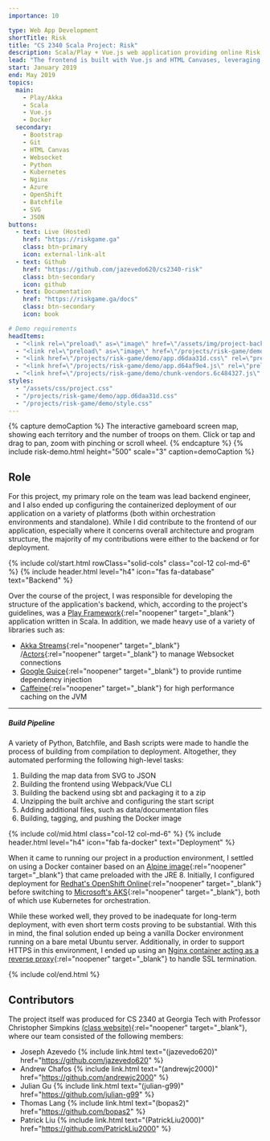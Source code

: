```yaml
---
importance: 10

type: Web App Development
shortTitle: Risk
title: "CS 2340 Scala Project: Risk"
description: Scala/Play + Vue.js web application providing online Risk, produced for CS 2340 with Professor Simpkins
lead: "The frontend is built with Vue.js and HTML Canvases, leveraging the Javascript canvas library <a href=\"https://konvajs.org/\" target=\"_blank\" rel=\"noopener\">Konva</a>, while the backend is built with Play Framework and Akka in Scala. The two sides communicate over a Websocket connection, and the backend features a <a href=\"https://riskgame.ga/docs#map-ingestion\" target=\"_blank\" rel=\"noopener\">custom SVG map ingestion pipeline</a> written in Python."
start: January 2019
end: May 2019
topics:
  main:
    - Play/Akka
    - Scala
    - Vue.js
    - Docker
  secondary:
    - Bootstrap
    - Git
    - HTML Canvas
    - Websocket
    - Python
    - Kubernetes
    - Nginx
    - Azure
    - OpenShift
    - Batchfile
    - SVG
    - JSON
buttons:
  - text: Live (Hosted)
    href: "https://riskgame.ga"
    class: btn-primary
    icon: external-link-alt
  - text: Github
    href: "https://github.com/jazevedo620/cs2340-risk"
    class: btn-secondary
    icon: github
  - text: Documentation
    href: "https://riskgame.ga/docs"
    class: btn-secondary
    icon: book

# Demo requirements
headItems:
  - "<link rel=\"preload\" as=\"image\" href=\"/assets/img/project-background.svg\">"
  - "<link rel=\"preload\" as=\"image\" href=\"/projects/risk-game/demo/castle.png\">"
  - "<link href=\"/projects/risk-game/demo/app.d6daa31d.css\" rel=\"preload\" as=\"style\">"
  - "<link href=\"/projects/risk-game/demo/app.d64af9e4.js\" rel=\"preload\" as=\"script\">"
  - "<link href=\"/projects/risk-game/demo/chunk-vendors.6c484327.js\" rel=\"preload\" as=\"script\">"
styles:
  - "/assets/css/project.css"
  - "/projects/risk-game/demo/app.d6daa31d.css"
  - "/projects/risk-game/demo/style.css"
---
```


{% capture demoCaption %}
The interactive gameboard screen map, showing each territory and the number of troops on them. Click or
tap and drag to pan, zoom with pinching or scroll wheel.
{% endcapture %}
{% include risk-demo.html height="500" scale="3" caption=demoCaption %}

## Role

For this project, my primary role on the team was lead backend engineer, and I also ended up
configuring the containerized deployment of our application on a variety of platforms (both
within orchestration environments and standalone). While I did contribute to the frontend of
our application, especially where it concerns overall architecture and program structure, the
majority of my contributions were either to the backend or for deployment.

{% include col/start.html rowClass="solid-cols" class="col-12 col-md-6" %}
{% include header.html level="h4" icon="fas fa-database" text="Backend" %}

Over the course of the project, I was responsible for developing the structure of the application's
backend, which, according to the project's guidelines, was a
[Play Framework](https://www.playframework.com/){:rel="noopener" target="_blank"} application written
in Scala. In addition, we made heavy use of a variety of libraries such as:

- [Akka Streams](https://doc.akka.io/docs/akka/current/stream/index.html){:rel="noopener" target="_blank"}
  /[Actors](https://doc.akka.io/docs/akka/current/index-actors.html){:rel="noopener" target="_blank"}
to manage Websocket connections
- [Google Guice](https://github.com/google/guice){:rel="noopener" target="_blank"} to
provide runtime dependency injection
- [Caffeine](https://github.com/ben-manes/caffeine){:rel="noopener" target="_blank"} for high
performance caching on the JVM

---

##### Build Pipeline

A variety of Python, Batchfile, and Bash scripts were made to handle the process of building from
compilation to deployment. Altogether, they automated performing the following high-level tasks:

1. Building the map data from SVG to JSON
2. Building the frontend using Webpack/Vue CLI
3. Building the backend using sbt and packaging it to a zip
4. Unzipping the built archive and configuring the start script
5. Adding additional files, such as data/documentation files
6. Building, tagging, and pushing the Docker image

{% include col/mid.html class="col-12 col-md-6" %}
{% include header.html level="h4" icon="fab fa-docker" text="Deployment" %}

When it came to running our project in a production environment, I settled on using a Docker
container based on an [Alpine image](https://hub.docker.com/_/openjdk){:rel="noopener" target="_blank"}
that came preloaded with the JRE 8. Initially, I configured deployment for
[Redhat's OpenShift Online](https://www.openshift.com/products/online/){:rel="noopener" target="_blank"}
before switching to [Microsoft's AKS](https://docs.microsoft.com/en-us/azure/aks/){:rel="noopener" target="_blank"},
both of which use Kubernetes for orchestration.

While these worked well, they proved to be inadequate for long-term deployment, with even
short term costs proving to be substantial. With this in mind, the final solution ended
up being a vanilla Docker environment running on a bare metal Ubuntu server. Additionally,
in order to support HTTPS in this environment, I ended up using an [Nginx container acting as
a reverse proxy](https://github.com/jwilder/nginx-proxy){:rel="noopener" target="_blank"}
to handle SSL termination.

{% include col/end.html %}

## Contributors

The project itself was produced for CS 2340 at Georgia Tech with Professor Christopher
Simpkins [(class website)](https://cs2340.gitlab.io/){:rel="noopener" target="_blank"},
where our team consisted of the following members:

- Joseph Azevedo {% include link.html text="(jazevedo620)" href="https://github.com/jazevedo620" %}
- Andrew Chafos {% include link.html text="(andrewjc2000)" href="https://github.com/andrewjc2000" %}
- Julian Gu {% include link.html text="(julian-g99)" href="https://github.com/julian-g99" %}
- Thomas Lang {% include link.html text="(bopas2)" href="https://github.com/bopas2" %}
- Patrick Liu {% include link.html text="(PatrickLiu2000)" href="https://github.com/PatrickLiu2000" %}

